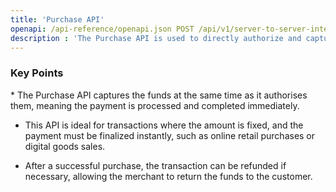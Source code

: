 ```yaml
---
title: 'Purchase API'
openapi: /api-reference/openapi.json POST /api/v1/server-to-server-interface/payment
description : 'The Purchase API is used to directly authorize and capture funds in a single transaction, completing the payment process immediately'
---
```


### Key Points

<Info>
  * The Purchase API captures the funds at the same time as it authorises them, meaning the payment is processed and completed immediately.

  * This API is ideal for transactions where the amount is fixed, and the payment must be finalized instantly, such as online retail purchases or digital goods sales.

  * After a successful purchase, the transaction can be refunded if necessary, allowing the merchant to return the funds to the customer.
</Info>